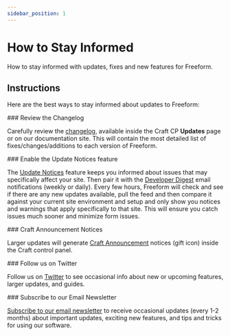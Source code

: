 ```yaml
---
sidebar_position: 1
---
```




# How to Stay Informed

How to stay informed with updates, fixes and new features for Freeform.

## Instructions

Here are the best ways to stay informed about updates to Freeform:

<VerticalStepWrapper>
<StepMarkdown>
### Review the Changelog

Carefully review the [changelog](../configuration/changelog/), available inside the Craft CP **Updates** page or on our documentation site. This will contain the most detailed list of fixes/changes/additions to each version of Freeform.

</StepMarkdown>
<StepMarkdown>
### Enable the Update Notices feature

The [Update Notices](../configuration/notices-alerts/) feature keeps you informed about issues that may specifically affect your site. Then pair it with the [Developer Digest](../configuration/notices-alerts/) email notifications (weekly or daily). Every few hours, Freeform will check and see if there are any new updates available, pull the feed and then compare it against your current site environment and setup and only show you notices and warnings that apply specifically to that site. This will ensure you catch issues much sooner and minimize form issues.

<Photo img={NoticesAlertsDashboardPhoto} alt="Notices Alerts Dashboard" />

</StepMarkdown>
<StepMarkdown>
### Craft Announcement Notices

Larger updates will generate [Craft Announcement](../configuration/notices-alerts/#update-notices-announcements) notices (gift icon) inside the Craft control panel.

<Photo img={PluginAnnouncementsPhoto} alt="Plugin Announcements" />

</StepMarkdown>
<StepMarkdown>
### Follow us on Twitter

Follow us on [Twitter](https://twitter.com/solspace) to see occasional info about new or upcoming features, larger updates, and guides.

</StepMarkdown>
<StepMarkdown>
### Subscribe to our Email Newsletter

[Subscribe to our email newsletter](https://email.solspace.com/h/r/68FF16F7F30A55692540EF23F30FEDED) to receive occasional updates (every 1-2 months) about important updates, exciting new features, and tips and tricks for using our software.

</StepMarkdown>

</VerticalStepWrapper>
